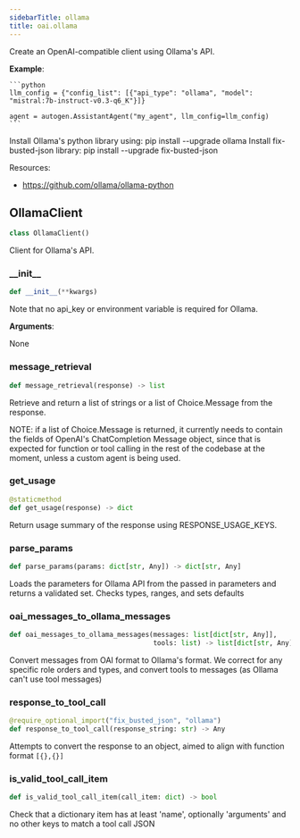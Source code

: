 ```yaml
---
sidebarTitle: ollama
title: oai.ollama
---
```


Create an OpenAI-compatible client using Ollama's API.

**Example**:

    ```python
    llm_config = {"config_list": [{"api_type": "ollama", "model": "mistral:7b-instruct-v0.3-q6_K"}]}

    agent = autogen.AssistantAgent("my_agent", llm_config=llm_config)
    ```
  
  Install Ollama's python library using: pip install --upgrade ollama
  Install fix-busted-json library: pip install --upgrade fix-busted-json
  
  Resources:
  - https://github.com/ollama/ollama-python

## OllamaClient

```python
class OllamaClient()
```

Client for Ollama's API.

### \_\_init\_\_

```python
def __init__(**kwargs)
```

Note that no api_key or environment variable is required for Ollama.

**Arguments**:

  None

### message\_retrieval

```python
def message_retrieval(response) -> list
```

Retrieve and return a list of strings or a list of Choice.Message from the response.

NOTE: if a list of Choice.Message is returned, it currently needs to contain the fields of OpenAI's ChatCompletion Message object,
since that is expected for function or tool calling in the rest of the codebase at the moment, unless a custom agent is being used.

### get\_usage

```python
@staticmethod
def get_usage(response) -> dict
```

Return usage summary of the response using RESPONSE_USAGE_KEYS.

### parse\_params

```python
def parse_params(params: dict[str, Any]) -> dict[str, Any]
```

Loads the parameters for Ollama API from the passed in parameters and returns a validated set. Checks types, ranges, and sets defaults

### oai\_messages\_to\_ollama\_messages

```python
def oai_messages_to_ollama_messages(messages: list[dict[str, Any]],
                                    tools: list) -> list[dict[str, Any]]
```

Convert messages from OAI format to Ollama's format.
We correct for any specific role orders and types, and convert tools to messages (as Ollama can't use tool messages)

### response\_to\_tool\_call

```python
@require_optional_import("fix_busted_json", "ollama")
def response_to_tool_call(response_string: str) -> Any
```

Attempts to convert the response to an object, aimed to align with function format `[{},{}]`

### is\_valid\_tool\_call\_item

```python
def is_valid_tool_call_item(call_item: dict) -> bool
```

Check that a dictionary item has at least 'name', optionally 'arguments' and no other keys to match a tool call JSON

